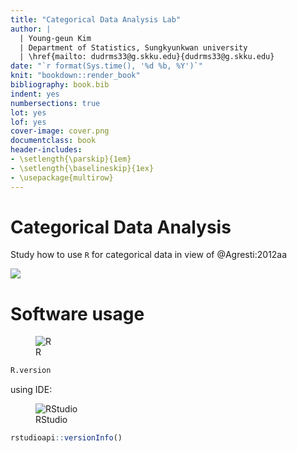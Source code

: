 ```yaml
---
title: "Categorical Data Analysis Lab"
author: |
  | Young-geun Kim
  | Department of Statistics, Sungkyunkwan university
  | \href{mailto: dudrms33@g.skku.edu}{dudrms33@g.skku.edu}
date: "`r format(Sys.time(), '%d %b, %Y')`"
knit: "bookdown::render_book"
bibliography: book.bib
indent: yes
numbersections: true
lot: yes
lof: yes
cover-image: cover.png
documentclass: book
header-includes:
- \setlength{\parskip}{1em}
- \setlength{\baselineskip}{1ex}
- \usepackage{multirow}
---
```


# Categorical Data Analysis {-}

Study how to use `R` for categorical data in view of @Agresti:2012aa

![](cdaagresti.jpeg)

# Software usage {-}

![R](rproject.png)

```r
R.version
```

using IDE:

![RStudio](rstudioicon.png)

```r
rstudioapi::versionInfo()
```

